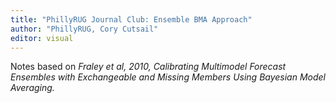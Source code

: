```yaml
---
title: "PhillyRUG Journal Club: Ensemble BMA Approach"
author: "PhillyRUG, Cory Cutsail"
editor: visual
---
```


Notes based on *Fraley et al, 2010, Calibrating Multimodel Forecast Ensembles with Exchangeable and Missing Members Using Bayesian Model Averaging.*
